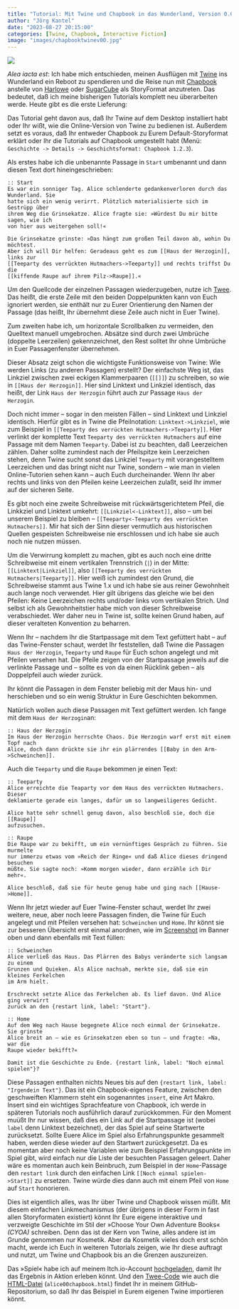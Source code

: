 ```yaml
---
title: "Tutorial: Mit Twine und Chapbook in das Wunderland, Version 0.0"
author: "Jörg Kantel"
date: "2023-08-27 20:15:00"
categories: [Twine, Chapbook, Interactive Fiction]
image: "images/chapbooktwinev00.jpg"
---
```


[![](images/chapbooktwinev00-b.jpg)](https://www.flickr.com/photos/schockwellenreiter/53143377865/)

*Alea iacta est*: Ich habe mich entschieden, meinen Ausflügen mit [Twine](http://cognitiones.kantel-chaos-team.de/multimedia/spieleprogrammierung/twine2.html) ins Wunderland ein Reboot zu spendieren und die Reise nun mit [Chapbook](https://klembot.github.io/chapbook/guide/) anstelle von [Harlowe](http://twine2.neocities.org/) oder [SugarCube](https://www.motoslave.net/sugarcube/2/docs/) als StoryFormat anzutreten. Das bedeutet, daß ich meine bisherigen Tutorials komplett neu überarbeiten werde. Heute gibt es die erste Lieferung:

Das Tutorial geht davon aus, daß Ihr Twine auf dem Desktop installiert habt oder Ihr wißt, wie die Online-Version von Twine zu bedienen ist. Außerdem setzt es voraus, daß Ihr entweder Chapbook zu Eurem Default-Storyformat erklärt oder Ihr die Tutorials auf Chapbook umgestellt habt (Menü: `Geschichte -> Details -> Geschichtsformat: Chapbook 1.2.3`).

Als erstes habe ich die unbenannte Passage in `Start` umbenannt und dann diesen Text dort hineingeschrieben:

~~~twee
:: Start
Es war ein sonniger Tag. Alice schlenderte gedankenverloren durch das Wunderland. Sie
hatte sich ein wenig verirrt. Plötzlich materialisierte sich im Gestrüpp über
ihrem Weg die Grinsekatze. Alice fragte sie: »Würdest Du mir bitte sagen, wie ich
von hier aus weitergehen soll!«

Die Grinsekatze grinste: »Das hängt zum großen Teil davon ab, wohin Du möchtest.
Aber ich will Dir helfen: Geradeaus geht es zum [[Haus der Herzogin]], links zur
[[Teeparty des verrückten Hutmachers->Teeparty]] und rechts triffst Du die
[[kiffende Raupe auf ihrem Pilz->Raupe]].«
~~~

Um den Quellcode der einzelnen Passagen wiederzugeben, nutze ich [Twee](http://twinery.org/cookbook/terms/terms_twee.html). Das heißt, die erste Zeile mit den beiden Doppelpunkten kann von Euch ignoriert werden, sie enthält nur zu Eurer Orientierung den Namen der Passage (das heißt, Ihr übernehmt diese Zeile auch nicht in Euer Twine).

Zum zweiten habe ich, um horizontale Scrollbalken zu vermeiden, den Quelltext manuell umgebrochen. Absätze sind durch zwei Umbrüche (doppelte Leerzeilen) gekennzeichnet, den Rest solltet Ihr ohne Umbrüche in Euer Passagenfenster übernehmen.

Dieser Absatz zeigt schon die wichtigste Funktionsweise von Twine: Wie werden Links (zu anderen Passagen) erstellt? Der einfachste Weg ist, das Linkziel zwischen zwei eckigen Klammerpaaren (`[[]]`) zu schreiben, so wie in `[[Haus der Herzogin]]`. Hier sind Linktext und Linkziel identisch, das heißt, der Link `Haus der Herzogin` führt auch zur Passage `Haus der Herzogin`.

Doch nicht immer -- sogar in den meisten Fällen -- sind Linktext und Linkziel identisch. Hierfür gibt es in Twine die Pfeilnotation: `Linktext->Linkziel`, wie zum Beispiel in `[[Teeparty des verrückten Hutmachers->Teeparty]]`. Hier verlinkt der komplette Text `Teeparty des verrückten Hutmachers` auf eine Passage mit dem Namen `Teeparty`. Dabei ist zu beachten, daß Leerzeichen zählen. Daher sollte zumindest nach der Pfeilspitze kein Leerzeichen stehen, denn Twine sucht sonst das Linkziel ` Teeparty` mit vorangestelltem Leerzeichen und das bringt nicht nur Twine, sondern -- wie man in vielen Online-Tutorien sehen kann -- auch Euch durcheinander. Wenn Ihr aber rechts und links von den Pfeilen keine Leerzeichen zulaßt, seid Ihr immer auf der sicheren Seite.

Es gibt noch eine zweite Schreibweise mit rückwärtsgerichtetem Pfeil, die Linkkziel und Linktext umkehrt: `[[Linkziel<-Linktext]]`, also -- um bei unserem Beispiel zu bleiben -- `[[Teeparty<-Teeparty des verrückten Hutmachers]]`. Mir hat sich der Sinn dieser vermutlich aus historischen Quellen gespeisten Schreibweise nie erschlossen und ich habe sie auch noch nie nutzen müssen.

Um die Verwirrung komplett zu machen, gibt es auch noch eine dritte Schreibweise mit einem vertikalen Trennstrich (`|`) in der Mitte: `[[Linktext|Linkziel]]`, also `[[Teeparty des verrückten Hutmachers|Teeparty]]`. Hier weiß ich zumindest den Grund, die Schreibweise stammt aus Twine 1.x und ich habe sie aus reiner Gewohnheit auch lange noch verwendet. Hier gilt übrigens das gleiche wie bei den Pfeilen: Keine Leerzeichen rechts und/oder links vom vertikalen Strich. Und selbst ich als Gewohnheitstier habe mich von dieser Schreibweise verabschiedet. Wer daher neu in Twine ist, sollte keinen Grund haben, auf dieser veralteten Konvention zu beharren.

Wenn Ihr -- nachdem Ihr die Startpassage mit dem Text gefüttert habt -- auf das Twine-Fenster schaut, werdet Ihr feststellen, daß Twine die Passagen `Haus der Herzogin`, `Teeparty` und `Raupe` für Euch schon angelegt und mit Pfeilen versehen hat. Die Pfeile zeigen von der Startpassage jeweils auf die verlinkte Passage und -- sollte es von da einen Rücklink geben -- als Doppelpfeil auch wieder zurück.

Ihr könnt die Passagen in dem Fenster beliebig mit der Maus hin- und herschieben und so ein wenig Struktur in Eure Geschichten bekommen.

Natürlich wollen auch diese Passagen mit Text gefüttert werden. Ich fange mit dem `Haus der Herzogin`an:

~~~twee
:: Haus der Herzogin
Im Haus der Herzogin herrschte Chaos. Die Herzogin warf erst mit einem Topf nach
Alice, doch dann drückte sie ihr ein plärrendes [[Baby in den Arm->Schweinchen]].
~~~

Auch die `Teeparty` und die `Raupe` bekommen je einen Text:

~~~twee
:: Teeparty
Alice erreichte die Teaparty vor dem Haus des verrückten Hutmachers. Dieser
deklamierte gerade ein langes, dafür um so langweiligeres Gedicht.

Alice hatte sehr schnell genug davon, also beschloß sie, doch die [[Raupe]]
aufzusuchen.
~~~

~~~twee
:: Raupe
Die Raupe war zu bekifft, um ein vernünftiges Gespräch zu führen. Sie murmelte
nur immerzu etwas vom »Reich der Ringe« und daß Alice dieses dringend besuchen
müßte. Sie sagte noch: »Komm morgen wieder, dann erzähle ich Dir mehr«.

Alice beschloß, daß sie für heute genug habe und ging nach [[Hause->Home]].
~~~

Wenn Ihr jetzt wieder auf Euer Twine-Fenster schaut, werdet Ihr zwei weitere, neue, aber noch leere Passagen finden, die Twine für Euch angelegt und mit Pfeilen versehen hat: `Schweinchen` und `Home`. Ihr könnt sie zur besseren Übersicht erst einmal anordnen, wie im [Screenshot](https://www.flickr.com/photos/schockwellenreiter/53143377865/) im Banner oben und dann ebenfalls mit Text füllen:

~~~twee
:: Schweinchen
Alice verließ das Haus. Das Plärren des Babys veränderte sich langsam zu einem
Grunzen und Quieken. Als Alice nachsah, merkte sie, daß sie ein kleines Ferkelchen
im Arm hielt.

Erschreckt setzte Alice das Ferkelchen ab. Es lief davon. Und Alice ging verwirrt
zurück an den {restart link, label: "Start"}.
~~~

~~~twee
:: Home
Auf dem Weg nach Hause begegnete Alice noch einmal der Grinsekatze. Sie grinste
Alice breit an – wie es Grinsekatzen eben so tun – und fragte: »Na, war die
Raupe wieder bekifft?«

Damit ist die Geschichte zu Ende. {restart link, label: "Noch einmal spielen"}?
~~~

Diese Passagen enthalten nichts Neues bis auf den `{restart link, label: "Irgendein Text"}`. Das ist ein Chapbook-eigenes Feature, zwischen den geschweiften Klammern steht ein sogenanntes `insert`, eine Art Makro. Insert sind ein wichtiges Sprachfeature von Chapbook, ich werde in späteren Tutorials noch ausführlich darauf zurückkommen. Für den Moment muüßt Ihr nur wissen, daß dies ein Link auf die Startpassage ist (wobei `label` denn Linktext bezeichnet), der das Spiel auf seine Startwerte zurücksetzt. Sollte Euere Alice im Spiel also Erfahrungspunkte gesammelt haben, werden diese wieder auf den Startwert zurückgesetzt. Da es momentan aber noch keine Variablen wie zum Beispiel Erfahrungspunkte im Spiel gibt, wird einfach nur die Liste der besuchten Passagen geleert. Daher wäre es momentan auch kein Beinbruch, zum Beispiel in der `Home`-Passage den `restart link` durch den einfachen Link `[[Noch einmal spielen->Start]]` zu ersetzen. Twine würde dies dann auch mit einem Pfeil von `Home` auf `Start` honorieren.

Dies ist eigentlich alles, was Ihr über Twine und Chapbook wissen müßt. Mit diesem einfachen Linkmechanismus (der übrigens in dieser Form in fast allen Storyformaten existiert) könnt Ihr Eure eigene interaktive und verzweigte Geschichte im Stil der »Choose Your Own Adventure Books« *(CYOA)* schreiben. Denn das ist der Kern von Twine, alles andere ist im Grunde genommen nur Kosmetik. Aber da Kosmetik vieles doch erst schön macht, werde ich Euch in weiteren Tutorials zeigen, wie Ihr diese auftragt und nutzt, um Twine und Chapbook bis an die Grenzen auszureizen.

Das »Spiel« habe ich auf meinem Itch.io-Account [hochgeladen](https://kantel.itch.io/alice-und-chapbook-stage-0), damit Ihr das Ergebnis in Aktion erleben könnt. Und den [Twee-Code](https://github.com/kantel/twine-entdecken/blob/master/tweego/alice/alice00chapbook.twee) wie auch die [HTML-Datei](https://github.com/kantel/twine-entdecken/tree/master/tweego/alice) (`alice00chapbook.html`) findet Ihr in meinem GitHub-Repositorium, so daß Ihr das Beispiel in Eurem eigenen Twine importieren könnt.